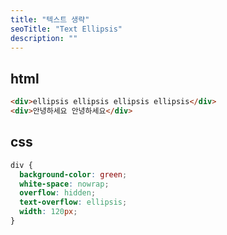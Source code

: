 ```yaml
---
title: "텍스트 생략"
seoTitle: "Text Ellipsis"
description: ""
---
```


## html

```html
<div>ellipsis ellipsis ellipsis ellipsis</div>
<div>안녕하세요 안녕하세요</div>
```

## css

```css
div {
  background-color: green;
  white-space: nowrap;
  overflow: hidden;
  text-overflow: ellipsis;
  width: 120px;
}
```
